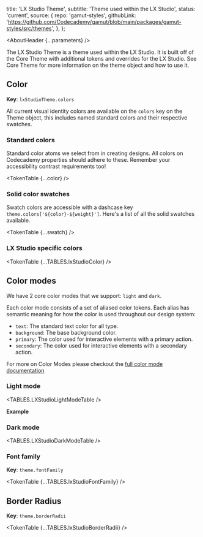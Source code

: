 



  title: 'LX Studio Theme',
  subtitle: 'Theme used within the LX Studio',
  status: 'current',
  source: {
    repo: 'gamut-styles',
    githubLink:
      'https://github.com/Codecademy/gamut/blob/main/packages/gamut-styles/src/themes',
  },
};

<Meta title="Foundations/Theme/LXStudioTheme" />

<AboutHeader {...parameters} />

The LX Studio Theme is a theme used within the LX Studio. It is built off of the Core Theme with additional tokens and overrides for the LX Studio. See <LinkTo id="Forundations/Theme/CoreTheme">Core Theme</LinkTo> for more information on the theme object and how to use it.

## Color

**Key**: `lxStudioTheme.colors`

All current visual identity colors are available on the `colors` key on the Theme object, this includes named standard colors and their respective swatches.

### Standard colors

Standard color atoms we select from in creating designs. All colors on Codecademy properties should adhere to these. Remember your accessibility contrast requirements too!

<TokenTable {...color} />

### Solid color swatches

Swatch colors are accessible with a dashcase key `theme.colors['${color}-${weight}']`. Here's a list of all the solid swatches available.

<TokenTable {...swatch} />

### LX Studio specific colors

<TokenTable {...TABLES.lxStudioColor} />

## Color modes

We have 2 core color modes that we support: `light` and `dark`.

Each color mode consists of a set of aliased color tokens. Each alias has semantic meaning for how the color is used throughout our design system:

- `text`: The standard text color for all type.
- `background`: The base background color.
- `primary`: The color used for interactive elements with a primary action.
- `secondary`: The color used for interactive elements with a secondary action.

For more on Color Modes please checkout the [full color mode documentation](/?path=/docs/foundations-colormode--page)

### Light mode

<TABLES.LXStudioLightModeTable />

**Example**

### Dark mode

<TABLES.LXStudioDarkModeTable />

### Font family

**Key**: `theme.fontFamily`

<TokenTable {...TABLES.lxStudioFontFamily} />


## Border Radius

**Key**: `theme.borderRadii`

<TokenTable {...TABLES.lxStudioBorderRadii} />
